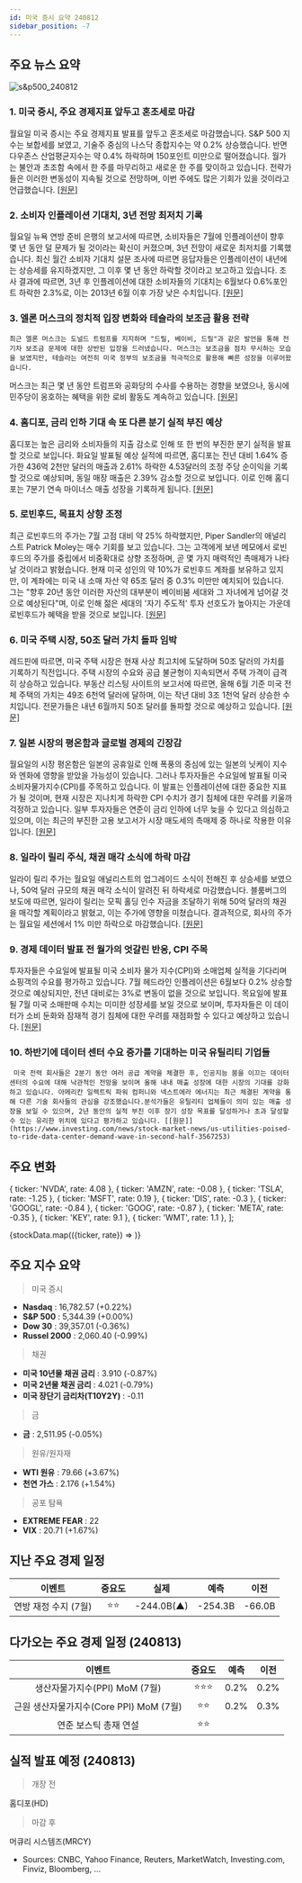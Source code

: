 ```yaml
---
id: 미국 증시 요약 240812
sidebar_position: -7
---
```


## 주요 뉴스 요약

![s&p500_240812](/map/240812.png)

### 1. **미국 증시, 주요 경제지표 앞두고 혼조세로 마감**

월요일 미국 증시는 주요 경제지표 발표를 앞두고 혼조세로 마감했습니다. S&P 500 지수는 보합세를 보였고, 기술주 중심의 나스닥 종합지수는 약 0.2% 상승했습니다. 반면 다우존스 산업평균지수는 약 0.4% 하락하며 150포인트 미만으로 떨어졌습니다. 월가는 불안과 초조함 속에서 한 주를 마무리하고 새로운 한 주를 맞이하고 있습니다. 전략가들은 이러한 변동성이 지속될 것으로 전망하며, 이번 주에도 많은 기회가 있을 것이라고 언급했습니다. [[원문]](https://finance.yahoo.com/news/stock-market-today-nasdaq-edges-higher-dow-drops-as-investors-await-key-signals-on-inflation-economy-200123816.html)

### 2. **소비자 인플레이션 기대치, 3년 전망 최저치 기록**

월요일 뉴욕 연방 준비 은행의 보고서에 따르면, 소비자들은 7월에 인플레이션이 향후 몇 년 동안 덜 문제가 될 것이라는 확신이 커졌으며, 3년 전망이 새로운 최저치를 기록했습니다. 최신 월간 소비자 기대치 설문 조사에 따르면 응답자들은 인플레이션이 내년에는 상승세를 유지하겠지만, 그 이후 몇 년 동안 하락할 것이라고 보고하고 있습니다. 조사 결과에 따르면, 3년 후 인플레이션에 대한 소비자들의 기대치는 6월보다 0.6%포인트 하락한 2.3%로, 이는 2013년 6월 이후 가장 낮은 수치입니다. [[원문]](https://www.cnbc.com/2024/08/12/three-year-inflation-outlook-hits-record-low-in-new-york-fed-consumer-survey.html)

### 3. **엘론 머스크의 정치적 입장 변화와 테슬라의 보조금 활용 전략**

    최근 엘론 머스크는 도널드 트럼프를 지지하며 "드릴, 베이비, 드릴"과 같은 발언을 통해 전기차 보조금 문제에 대한 상반된 입장을 드러냈습니다. 머스크는 보조금을 점차 무시하는 모습을 보였지만, 테슬라는 여전히 미국 정부의 보조금을 적극적으로 활용해 빠른 성장을 이루어왔습니다.

머스크는 최근 몇 년 동안 트럼프와 공화당의 수사를 수용하는 경향을 보였으나, 동시에 민주당이 옹호하는 혜택을 위한 로비 활동도 계속하고 있습니다. [[원문]](https://www.reuters.com/world/us/musk-embraces-trump-scorns-subsidies-tesla-still-lobbies-us-benefits-2024-08-12/)

### 4. **홈디포, 금리 인하 기대 속 또 다른 분기 실적 부진 예상**

홈디포는 높은 금리와 소비자들의 지출 감소로 인해 또 한 번의 부진한 분기 실적을 발표할 것으로 보입니다. 화요일 발표될 예상 실적에 따르면, 홈디포는 전년 대비 1.64% 증가한 436억 2천만 달러의 매출과 2.61% 하락한 4.53달러의 조정 주당 순이익을 기록할 것으로 예상되며, 동일 매장 매출은 2.39% 감소할 것으로 보입니다. 이로 인해 홈디포는 7분기 연속 마이너스 매출 성장을 기록하게 됩니다. [[원문]](https://finance.yahoo.com/news/home-depot-expected-to-see-another-quarter-of-soft-earnings-as-potential-rate-cut-comes-into-view-190619336.html)

### 5. **로빈후드, 목표치 상향 조정**

최근 로빈후드의 주가는 7월 고점 대비 약 25% 하락했지만, Piper Sandler의 애널리스트 Patrick Moley는 매수 기회를 보고 있습니다. 그는 고객에게 보낸 메모에서 로빈후드의 주가를 중립에서 비중확대로 상향 조정하며, 곧 몇 가지 매력적인 촉매제가 나타날 것이라고 밝혔습니다. 현재 미국 성인의 약 10%가 로빈후드 계좌를 보유하고 있지만, 이 계좌에는 미국 내 소매 자산 약 65조 달러 중 0.3% 미만만 예치되어 있습니다. 그는 "향후 20년 동안 이러한 자산의 대부분이 베이비붐 세대와 그 자녀에게 넘어갈 것으로 예상된다"며, 이로 인해 젊은 세대의 '자기 주도적' 투자 선호도가 높아지는 가운데 로빈후드가 혜택을 받을 것으로 보입니다. [[원문]](https://www.marketwatch.com/story/how-robinhood-can-win-a-bigger-piece-of-the-65-trillion-pie-of-investable-assets-097ae150?mod=home-page)

### 6. **미국 주택 시장, 50조 달러 가치 돌파 임박**

레드핀에 따르면, 미국 주택 시장은 현재 사상 최고치에 도달하며 50조 달러의 가치를 기록하기 직전입니다. 주택 시장의 수요와 공급 불균형이 지속되면서 주택 가격이 급격히 상승하고 있습니다. 부동산 리스팅 사이트의 보고서에 따르면, 올해 6월 기준 미국 전체 주택의 가치는 49조 6천억 달러에 달하며, 이는 작년 대비 3조 1천억 달러 상승한 수치입니다. 전문가들은 내년 6월까지 50조 달러를 돌파할 것으로 예상하고 있습니다. [[원문]](https://finance.yahoo.com/news/us-housing-market-verge-hitting-140841398.html)

### 7. **일본 시장의 평온함과 글로벌 경제의 긴장감**

월요일의 시장 평온함은 일본의 공휴일로 인해 폭풍의 중심에 있는 일본의 닛케이 지수와 엔화에 영향을 받았을 가능성이 있습니다. 그러나 투자자들은 수요일에 발표될 미국 소비자물가지수(CPI)를 주목하고 있습니다. 이 발표는 인플레이션에 대한 중요한 지표가 될 것이며, 현재 시장은 지나치게 하락한 CPI 수치가 경기 침체에 대한 우려를 키울까 걱정하고 있습니다. 일부 투자자들은 연준이 금리 인하에 너무 늦을 수 있다고 의심하고 있으며, 이는 최근의 부진한 고용 보고서가 시장 매도세의 촉매제 중 하나로 작용한 이유입니다. [[원문]](https://finance.yahoo.com/news/morning-bid-newfound-market-calm-214936291.html)

### 8. **일라이 릴리 주식, 채권 매각 소식에 하락 마감**

일라이 릴리 주가는 월요일 애널리스트의 업그레이드 소식이 전해진 후 상승세를 보였으나, 50억 달러 규모의 채권 매각 소식이 알려진 뒤 하락세로 마감했습니다. 블룸버그의 보도에 따르면, 일라이 릴리는 모픽 홀딩 인수 자금을 조달하기 위해 50억 달러의 채권을 매각할 계획이라고 밝혔고, 이는 주가에 영향을 미쳤습니다. 결과적으로, 회사의 주가는 월요일 세션에서 1% 미만 하락으로 마감했습니다. [[원문]](https://finance.yahoo.com/news/eli-lilly-stock-finishes-lower-214916768.html)

### 9. **경제 데이터 발표 전 월가의 엇갈린 반응, CPI 주목**

투자자들은 수요일에 발표될 미국 소비자 물가 지수(CPI)와 소매업체 실적을 기다리며 쇼핑객의 수요를 평가하고 있습니다. 7월 헤드라인 인플레이션은 6월보다 0.2% 상승할 것으로 예상되지만, 전년 대비로는 3%로 변동이 없을 것으로 보입니다. 목요일에 발표될 7월 미국 소매판매 수치는 미미한 성장세를 보일 것으로 보이며, 투자자들은 이 데이터가 소비 둔화와 잠재적 경기 침체에 대한 우려를 재점화할 수 있다고 예상하고 있습니다. [[원문]](https://www.investing.com/news/economy-news/futures-muted-ahead-of-datapacked-week-with-cpi-in-focus-3565888)

### 10. **하반기에 데이터 센터 수요 증가를 기대하는 미국 유틸리티 기업들**

     미국 전력 회사들은 2분기 동안 여러 공급 계약을 체결한 후, 인공지능 붐을 이끄는 데이터 센터의 수요에 대해 낙관적인 전망을 보이며 올해 내내 매출 성장에 대한 시장의 기대를 강화하고 있습니다. 아메리칸 일렉트릭 파워 컴퍼니와 넥스트에라 에너지는 최근 체결된 계약을 통해 다른 기술 회사들의 관심을 강조했습니다.분석가들은 유틸리티 업체들이 의미 있는 매출 성장을 보일 수 있으며, 2년 동안의 실적 부진 이후 장기 성장 목표를 달성하거나 초과 달성할 수 있는 유리한 위치에 있다고 평가하고 있습니다. [[원문]](https://www.investing.com/news/stock-market-news/us-utilities-poised-to-ride-data-center-demand-wave-in-second-half-3567253)

## 주요 변화

  { ticker: 'NVDA', rate: 4.08 },
  { ticker: 'AMZN', rate: -0.08 },
  { ticker: 'TSLA', rate: -1.25 },
  { ticker: 'MSFT', rate: 0.19 },
  { ticker: 'DIS', rate: -0.3 },
  { ticker: 'GOOGL', rate: -0.84 },
  { ticker: 'GOOG', rate: -0.87 },
  { ticker: 'META', rate: -0.35 },
  { ticker: 'KEY', rate: 9.1 },
  { ticker: 'WMT', rate: 1.1 },
];

{stockData.map(({ticker, rate}) => <StockCardMini key={ticker} ticker={ticker} rate={rate}></StockCardMini>)}

## 주요 지수 요약

> 미국 증시

- **Nasdaq** : 16,782.57 (+0.22%)
- **S&P 500** : 5,344.39 (+0.00%)
- **Dow 30** : 39,357.01 (-0.36%)
- **Russel 2000** : 2,060.40 (-0.99%)

> 채권

- **미국 10년물 채권 금리** : 3.910 (-0.87%)
- **미국 2년물 채권 금리** : 4.021 (-0.79%)
- **미국 장단기 금리차(T10Y2Y)** : -0.11

> 금

- **금** : 2,511.95 (-0.05%)

> 원유/원자재

- **WTI 원유** : 79.66 (+3.67%)
- **천연 가스** : 2.176 (+1.54%)

> 공포 탐욕

- **EXTREME FEAR** : 22
- **VIX** : 20.71 (+1.67%)

## 지난 주요 경제 일정

|        이벤트        | 중요도 |    실제    |  예측   |  이전  |
| :------------------: | :----: | :--------: | :-----: | :----: |
| 연방 재정 수지 (7월) |  ⭐⭐  | -244.0B(▲) | -254.3B | -66.0B |

## 다가오는 주요 경제 일정 (240813)

|                 이벤트                  | 중요도 | 예측 | 이전 |
| :-------------------------------------: | :----: | :--: | :--: |
|      생산자물가지수(PPI) MoM (7월)      | ⭐⭐⭐ | 0.2% | 0.2% |
| 근원 생산자물가지수(Core PPI) MoM (7월) |  ⭐⭐  | 0.2% | 0.3% |
|          연준 보스틱 총재 연설          |  ⭐⭐  |      |      |

## 실적 발표 예정 (240813)

> 개장 전

홈디포(HD)

> 마감 후

머큐리 시스템즈(MRCY)

- Sources: CNBC, Yahoo Finance, Reuters, MarketWatch, Investing.com, Finviz, Bloomberg, ...
